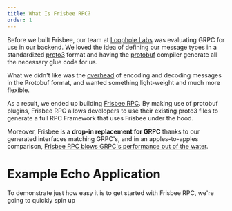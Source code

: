 ```yaml
---
title: What Is Frisbee RPC?
order: 1
---
```


Before we built Frisbee, our team at [Loophole Labs](https://loopholelabs.io) was evaluating GRPC for use in our backend.
We loved the idea of defining our message types in a standardized [proto3](https://developers.google.com/protocol-buffers/docs/proto3)
format and having the [protobuf](https://github.com/protocolbuffers/protobuf) compiler generate all the necessary
glue code for us.

What we didn't like was the [overhead](https://github.com/boguslaw-wojcik/encoding-benchmarks) of encoding and decoding
messages in the Protobuf format, and wanted something light-weight and much more flexible.

As a result, we ended up building [Frisbee RPC](). By making use of protobuf plugins, Frisbee RPC allows developers to
use their existing proto3 files to generate a full RPC Framework that uses Frisbee under the hood.

Moreover, Frisbee is a **drop-in replacement for GRPC** thanks to our generated interfaces matching GRPC's, and in an
apples-to-apples comparison, [Frisbee RPC blows GRPC's performance out of the water]().

# Example Echo Application

To demonstrate just how easy it is to get started with Frisbee RPC, we're going to quickly spin up